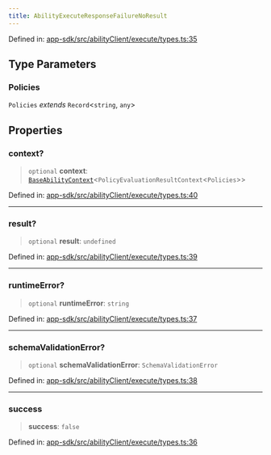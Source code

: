 ```yaml
---
title: AbilityExecuteResponseFailureNoResult
---
```


Defined in: [app-sdk/src/abilityClient/execute/types.ts:35](https://github.com/LIT-Protocol/Vincent/blob/1c902a7c278246adaf4479901c6e2d38e00321e5/packages/libs/app-sdk/src/abilityClient/execute/types.ts#L35)

## Type Parameters

### Policies

`Policies` *extends* `Record`\<`string`, `any`\>

## Properties

### context?

> `optional` **context**: [`BaseAbilityContext`](./BaseAbilityContext)\<`PolicyEvaluationResultContext`\<`Policies`\>\>

Defined in: [app-sdk/src/abilityClient/execute/types.ts:40](https://github.com/LIT-Protocol/Vincent/blob/1c902a7c278246adaf4479901c6e2d38e00321e5/packages/libs/app-sdk/src/abilityClient/execute/types.ts#L40)

***

### result?

> `optional` **result**: `undefined`

Defined in: [app-sdk/src/abilityClient/execute/types.ts:39](https://github.com/LIT-Protocol/Vincent/blob/1c902a7c278246adaf4479901c6e2d38e00321e5/packages/libs/app-sdk/src/abilityClient/execute/types.ts#L39)

***

### runtimeError?

> `optional` **runtimeError**: `string`

Defined in: [app-sdk/src/abilityClient/execute/types.ts:37](https://github.com/LIT-Protocol/Vincent/blob/1c902a7c278246adaf4479901c6e2d38e00321e5/packages/libs/app-sdk/src/abilityClient/execute/types.ts#L37)

***

### schemaValidationError?

> `optional` **schemaValidationError**: `SchemaValidationError`

Defined in: [app-sdk/src/abilityClient/execute/types.ts:38](https://github.com/LIT-Protocol/Vincent/blob/1c902a7c278246adaf4479901c6e2d38e00321e5/packages/libs/app-sdk/src/abilityClient/execute/types.ts#L38)

***

### success

> **success**: `false`

Defined in: [app-sdk/src/abilityClient/execute/types.ts:36](https://github.com/LIT-Protocol/Vincent/blob/1c902a7c278246adaf4479901c6e2d38e00321e5/packages/libs/app-sdk/src/abilityClient/execute/types.ts#L36)
